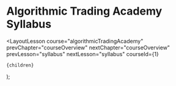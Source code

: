 
# Algorithmic Trading Academy Syllabus

  <LayoutLesson
    course="algorithmicTradingAcademy"
    prevChapter="courseOverview"
    nextChapter="courseOverview"
    prevLesson="syllabus"
    nextLesson="syllabus"
    courseId={1}
  >
    {children}
  </LayoutLesson>
);
